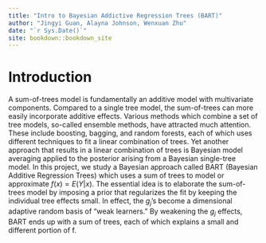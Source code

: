 ```yaml
--- 
title: "Intro to Bayesian Addictive Regression Trees (BART)"
author: "Jingyi Guan, Alayna Johnson, Wenxuan Zhu"
date: "`r Sys.Date()`"
site: bookdown::bookdown_site
---
```


# Introduction

A sum-of-trees model is fundamentally an additive model with multivariate components. Compared to a single tree model, the sum-of-trees can more easily incorporate additive effects. Various methods which combine a set of tree models, so-called ensemble methods, have attracted much attention. These include boosting, bagging, and random forests, each of which uses different techniques to fit a linear combination of trees. Yet another approach that results in a linear combination of trees is Bayesian model averaging applied to the posterior arising from a Bayesian single-tree model.
In this project, we study a Bayesian approach called BART (Bayesian Additive Regression Trees) which uses a sum of trees to model or approximate $f(x) = E(Y | x)$. The essential idea is to elaborate the sum-of-trees model by imposing a prior that regularizes the fit by keeping the individual tree effects small. In effect, the $g_j$‘s become a dimensional adaptive random basis of “weak learners.” By weakening the $g_j$ effects, BART ends up with a sum of trees, each of which explains a small and different portion of f.



